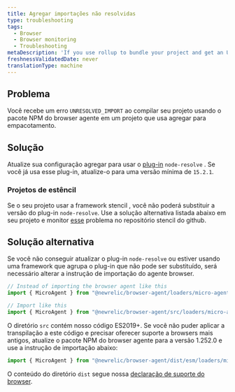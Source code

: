 ```yaml
---
title: Agregar importações não resolvidas
type: troubleshooting
tags:
  - Browser
  - Browser monitoring
  - Troubleshooting
metaDescription: 'If you use rollup to bundle your project and get an UNRESOLVED_IMPORT error, you may need to update your dependencies.'
freshnessValidatedDate: never
translationType: machine
---
```


## Problema

Você recebe um erro `UNRESOLVED_IMPORT` ao compilar seu projeto usando o pacote NPM do browser agente em um projeto que usa agregar para empacotamento.

## Solução

Atualize sua configuração agregar para usar o [plug-in](https://www.npmjs.com/package/@rollup/plugin-node-resolve) `node-resolve` . Se você já usa esse plug-in, atualize-o para uma versão mínima de `15.2.1`.

### Projetos de estêncil

Se o seu projeto usar a framework stencil , você não poderá substituir a versão do plug-in `node-resolve`. Use a solução alternativa listada abaixo em seu projeto e monitor [esse](https://github.com/ionic-team/stencil/issues/3605) problema no repositório stencil do github.

## Solução alternativa

Se você não conseguir atualizar o plug-in `node-resolve` ou estiver usando uma framework que agrupa o plug-in que não pode ser substituído, será necessário alterar a instrução de importação do agente browser.

```js
// Instead of importing the browser agent like this
import { MicroAgent } from "@newrelic/browser-agent/loaders/micro-agent";

// Import like this
import { MicroAgent } from "@newrelic/browser-agent/src/loaders/micro-agent";
```

O diretório `src` contém nosso código ES2019+. Se você não puder aplicar a transpilação a este código e precisar oferecer suporte a browsers mais antigos, atualize o pacote NPM do browser agente para a versão 1.252.0 e use a instrução de importação abaixo:

```js
import { MicroAgent } from "@newrelic/browser-agent/dist/esm/loaders/micro-agent";
```

O conteúdo do diretório `dist` segue nossa [declaração de suporte do browser](/docs/browser/new-relic-browser/getting-started/compatibility-requirements-browser-monitoring/#browser-types).